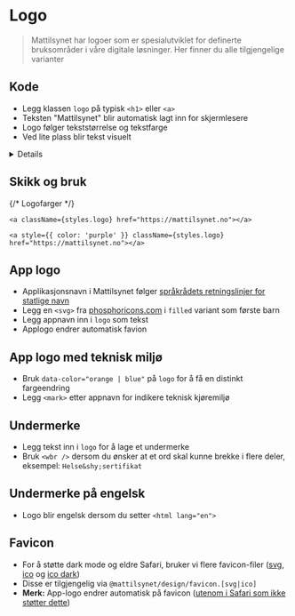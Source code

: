 

<Meta of={stories} />

# Logo
> Mattilsynet har logoer som er spesialutviklet for definerte bruksområder i våre digitale løsninger. Her finner du alle tilgjengelige varianter

## Kode
- Legg klassen `logo` på typisk `<h1>` eller `<a>`
- Teksten "Mattilsynet" blir automatisk lagt inn for skjermlesere
- Logo følger tekststørrelse og tekstfarge
- Ved lite plass blir tekst visuelt

<Details>
<Details.Summary>Opplever at logoen bare blir en firkant i Next.js eller Tailwind?</Details.Summary>

Noen versjoner av [Autoprefixer](https://github.com/postcss/autoprefixer) er vell ivrig på å prefixe `mask`.
Det er dessverre lite å gjøre med i `@mattilsynet/design`, men du kan sette `"browserlist": ["defaults and >5%"]` i din `package.json` for å unngå dette.

</Details>

<Canvas of={stories.Default} />

## Skikk og bruk
<Flex data-items="350">

   {/* Logofarger */}
  <Example data-color="success" text="Logo skal kun brukes i fargene som er definert i designsystemet." zoom="100%">
    
    <a className={styles.logo} href="https://mattilsynet.no"></a>
  
  
  </Example>

  <Example data-color="danger" text="Ikke bruk Mattilsynets logo med andre farger enn definert i designsystemet." zoom="100%">
      
    <a style={{ color: 'purple' }} className={styles.logo} href="https://mattilsynet.no"></a>

  </Example>

</Flex>

## App logo
- Applikasjonsnavn i Mattilsynet følger [språkrådets retningslinjer for statlige navn](https://sprakradet.no/stedsnavn-og-navn-pa-statsorgan/veiledning-om-valg-av-navn-i-staten/krav-til-og-rad-om-selve-navnet/)
- Legg en `<svg>` fra [phosphoricons.com](https://phosphoricons.com) i `filled` variant som første barn
- Legg appnavn inn i `logo` som tekst
- Applogo endrer automatisk favion
<Canvas of={stories.WithAppIcon} />

## App logo med teknisk miljø
- Bruk `data-color="orange | blue"` på `logo` for å få en distinkt fargeendring
- Legg `<mark>` etter appnavn for indikere teknisk kjøremiljø
<Canvas of={stories.WithAppIconEnvironment} />

## Undermerke
- Legg tekst inn i `logo` for å lage et undermerke
- Bruk `<wbr />` dersom du ønsker at et ord skal kunne brekke i flere deler, eksempel: `Helse&shy;sertifikat`
<Canvas of={stories.WithSubbrand} />

## Undermerke på engelsk
- Logo blir engelsk dersom du setter `<html lang="en">`
<Canvas of={stories.WithSubbrandEnglish} />

## Favicon
- For å støtte dark mode og eldre Safari, bruker vi flere favicon-filer (<a href="/favicon.svg" download>svg</a>, <a href="/favicon.ico" download>ico</a> og <a href="/favicon-dark.ico" download>ico dark</a>)
- Disse er tilgjengelig via `@mattilsynet/design/favicon.[svg|ico]`
- **Merk:** App-logo endrer automatisk på favicon ([utenom i Safari som ikke støtter dette](https://bugs.webkit.org/show_bug.cgi?id=95979#c2))
```html
<head>
  <link rel="icon" href="/favicon.svg" type="image/svg+xml" />
  <link rel="icon" href="/favicon.ico" media="(prefers-color-scheme: light)" />
  <link rel="icon" href="/favicon-dark.ico" media="(prefers-color-scheme: dark)" />
</head>
```

<CssVariables component="logo" />